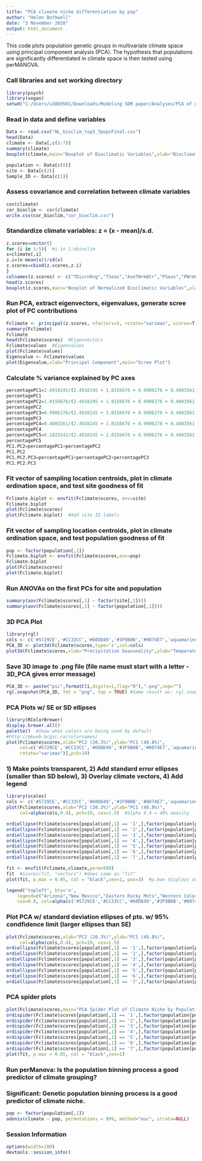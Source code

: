 ---
title: "PCA climate niche differentiation by pop"
author: "Helen Bothwell"
date: "3 November 2020"
output: html_document
---

This code plots population genetic groups in multivariate climate space using principal component analysis (PCA). The hypothesis that populations are significantly differentiated in climate space is then tested using perMANOVA.

### Call libraries and set working directory
```{r, message=FALSE}
library(psych)
library(vegan)
setwd("C:/Users/u1069501/Downloads/Modeling SDM paper/Analyses/PCA of genetic clusters in climate space")
```

### Read in data and define variables
```{r}
Data <- read.csv("NL_bioclim_top5_7popsFinal.csv")                           
head(Data)
climate <- Data[,c(3:7)]
summary(climate)
boxplot(climate,main="Boxplot of Bioclimatic Variables",xlab="Bioclimatic Variables")

population <- Data[c(8)]
site <- Data[c(2)]
Sample_ID <- Data[c(1)]
```

### Assess covariance and correlation between climate variables
```{r}
cov(climate)
cor_bioclim <- cor(climate)
write.csv(cor_bioclim,"cor_bioclim.csv")
```

### Standardize climate variables: z = (x - mean)/s.d.
```{r}
z.scores=vector()
for (i in 1:5){  #i in 1:nbioclim
x=climate[,i]
z.i=(x-mean(x))/sd(x)
z.scores=cbind(z.scores,z.i)
}
colnames(z.scores) <- c("TDiurnRng","TSeas","AveTWrmQtr","PSeas","PWrmQtr")
head(z.scores)
boxplot(z.scores,main="Boxplot of Normalized Bioclimatic Variables",xlab="Bioclimatic Variables",ylab="Z.Score")
```

### Run PCA, extract eigenvectors, eigenvalues, generate scree plot of PC contributions
```{r}
Fclimate <- principal(z.scores, nfactors=5, rotate="varimax", scores=T)
summary(Fclimate)
Fclimate
head(Fclimate$scores)  #Eigenvectors
Fclimate$values  #Eigenvalues
plot(Fclimate$values)
Eigenvalue <- Fclimate$values
plot(Eigenvalue,xlab="Principal Component",main="Scree Plot")
```

### Calculate % variance explained by PC axes
```{r}
percentagePC1=2.4910245/(2.4910245 + 1.0156676 + 0.9906276 + 0.4003561 + 0.1023242)
percentagePC1
percentagePC2=1.0156676/(2.4910245 + 1.0156676 + 0.9906276 + 0.4003561 + 0.1023242)
percentagePC2
percentagePC3=0.9906276/(2.4910245 + 1.0156676 + 0.9906276 + 0.4003561 + 0.1023242)
percentagePC3
percentagePC4=0.4003561/(2.4910245 + 1.0156676 + 0.9906276 + 0.4003561 + 0.1023242)
percentagePC4
percentagePC5=0.1023242/(2.4910245 + 1.0156676 + 0.9906276 + 0.4003561 + 0.1023242)
percentagePC5
PC1.PC2=percentagePC1+percentagePC2
PC1.PC2
PC1.PC2.PC3=percentagePC1+percentagePC2+percentagePC3
PC1.PC2.PC3
```

### Fit vector of sampling location centroids, plot in climate ordination space, and test site goodness of fit
```{r}
Fclimate.biplot <- envfit(Fclimate$scores, env=site) 
Fclimate.biplot
plot(Fclimate$scores)
plot(Fclimate.biplot)  #Add site ID labels
```

### Fit vector of sampling location centroids, plot in climate ordination space, and test population goodness of fit
```{r}
pop <- factor(population[,1])  
Fclimate.biplot <- envfit(Fclimate$scores,env=pop)
Fclimate.biplot
plot(Fclimate$scores)
plot(Fclimate.biplot)
```

### Run ANOVAs on the first PCs for site and population
```{r}
summary(aov(Fclimate$scores[,1] ~ factor(site[,1])))  
summary(aov(Fclimate$scores[,1] ~ factor(population[,1])))  
```

### 3D PCA Plot 
```{r}
library(rgl)
cols <- c('#5729CE','#CC33CC','#60DD49','#3F9B0B','#0074E7','aquamarine1','#FF9900')[as.numeric(factor(population[,1]),rotate="varimax")]
PCA_3D <- plot3d(Fclimate$scores,type='s',col=cols)
plot3d(Fclimate$scores,xlab="Precipitation Seasonality",ylab="Temperature Seasonality",zlab="Diurnal Temp. Range", type='s',col=cols)
```

### Save 3D image to .png file (file name must start with a letter - 3D_PCA gives error message)
```{r}
PCA_3D <- paste("pic",formatC(i,digits=1,flag="0"),".png",sep="")
rgl.snapshot(PCA_3D, fmt = "png", top = TRUE) #Same result as: rgl.snapshot(PCA_3D)
```

### PCA Plots w/ SE or SD ellipses 
```{r}
library(RColorBrewer)
display.brewer.all()
palette()  #Show what colors are being used by default
#http://mkweb.bcgsc.ca/colornames/
plot(Fclimate$scores,xlab="PC2 (20.3%)",ylab="PC1 (49.8%)",
     col=c('#5729CE','#CC33CC','#60DD49','#3F9B0B','#0074E7','aquamarine1','#FF9900')[as.numeric(factor(population[,1]),
     rotate="varimax")],pch=19)
```

### 1) Make points transparent, 2) Add standard error ellipses (smaller than SD below), 3)  Overlay climate vectors, 4) Add legend
```{r}
library(scales)
cols <- c('#5729CE','#CC33CC','#60DD49','#3F9B0B','#0074E7','aquamarine1','#FF9900')[as.numeric(factor(population[,1]), rotate="varimax")]
plot(Fclimate$scores,xlab="PC2 (20.3%)",ylab="PC1 (49.8%)",
     col=alpha(cols,0.4), pch=19, cex=1.5)  #alpha 0.4 = 40% opacity

ordiellipse(Fclimate$scores[population[,1] == '1',],factor(population[population[,1] == '1',1]),col='#5729CE')
ordiellipse(Fclimate$scores[population[,1] == '2',],factor(population[population[,1] == '2',1]),col='#CC00CC')
ordiellipse(Fclimate$scores[population[,1] == '3',],factor(population[population[,1] == '3',1]),col='#60DD49')
ordiellipse(Fclimate$scores[population[,1] == '4',],factor(population[population[,1] == '4',1]),col='#3F9B0B')
ordiellipse(Fclimate$scores[population[,1] == '5',],factor(population[population[,1] == '5',1]),col='#0074E7')
ordiellipse(Fclimate$scores[population[,1] == '6',],factor(population[population[,1] == '6',1]),col='aquamarine1')
ordiellipse(Fclimate$scores[population[,1] == '7',],factor(population[population[,1] == '7',1]),col='#FF9900')

fit <- envfit(Fclimate,climate,perm=999)
fit  #scores(fit, "vectors") #does same as "fit"
plot(fit, p.max = 0.05, col = "black",cex=1, pos=3)  #p.max displays only vectors significant at p < 0.05

legend("topleft", bty='n',
    legend=c("Arizona","New Mexico","Eastern Rocky Mnts","Western Colorado","Nevada & Central Utah","Idaho, W Wyoming, & N Utah","Montana & Alberta"),
    cex=0.8, col=alpha(c('#5729CE','#CC33CC','#60DD49','#3F9B0B','#0074E7','aquamarine1','#FF9900'),0.4), pch=19)
```

### Plot PCA w/ standard deviation ellipses of pts. w/ 95% condfidence limit (larger ellipses than SE)
```{r}
plot(Fclimate$scores,xlab="PC2 (20.3%)",ylab="PC1 (49.8%)",
     col=alpha(cols,0.4), pch=19, cex=1.5)
ordiellipse(Fclimate$scores[population[,1] == '1',],factor(population[population[,1] == '1',1]),kind="sd",conf=0.95,col='#5729CE')
ordiellipse(Fclimate$scores[population[,1] == '2',],factor(population[population[,1] == '2',1]),kind="sd",conf=0.95,col='#CC00CC')
ordiellipse(Fclimate$scores[population[,1] == '3',],factor(population[population[,1] == '3',1]),kind="sd",conf=0.95,col='#60DD49')
ordiellipse(Fclimate$scores[population[,1] == '4',],factor(population[population[,1] == '4',1]),kind="sd",conf=0.95,col='#3F9B0B')
ordiellipse(Fclimate$scores[population[,1] == '5',],factor(population[population[,1] == '5',1]),kind="sd",conf=0.95,col='#0074E7')
ordiellipse(Fclimate$scores[population[,1] == '6',],factor(population[population[,1] == '6',1]),kind="sd",conf=0.95,col='aquamarine1')
ordiellipse(Fclimate$scores[population[,1] == '7',],factor(population[population[,1] == '7',1]),kind="sd",conf=0.95,col='#FF9900')
```

### PCA spider plots
```{r}
plot(Fclimate$scores,main="PCA Spider Plot of Climate Niche by Population",xlab="PC2 (20.3%)",ylab="PC1 (49.8%)", col=alpha(cols,0.4), pch=19)
ordispider(Fclimate$scores[population[,1] == '1',],factor(population[population[,1] == '1',1]),col='#5729CE')
ordispider(Fclimate$scores[population[,1] == '2',],factor(population[population[,1] == '2',1]),col='#CC00CC')
ordispider(Fclimate$scores[population[,1] == '3',],factor(population[population[,1] == '3',1]),col='#60DD49')
ordispider(Fclimate$scores[population[,1] == '4',],factor(population[population[,1] == '4',1]),col='#3F9B0B')
ordispider(Fclimate$scores[population[,1] == '5',],factor(population[population[,1] == '5',1]),col='#0074E7')
ordispider(Fclimate$scores[population[,1] == '6',],factor(population[population[,1] == '6',1]),col='aquamarine1')
ordispider(Fclimate$scores[population[,1] == '7',],factor(population[population[,1] == '7',1]),col='#FF9900')
plot(fit, p.max = 0.05, col = "black",cex=1)
```

### Run perManova: Is the population binning process a good predictor of climate grouping? 
### Significant: Genetic population binning process is a good predictor of climate niche.
```{r}
pop <- factor(population[,1])  
adonis(climate ~ pop, permutations = 999, method="euc", strata=NULL) 
```

### Session Information
```{r}
options(width=100)
devtools::session_info()
```